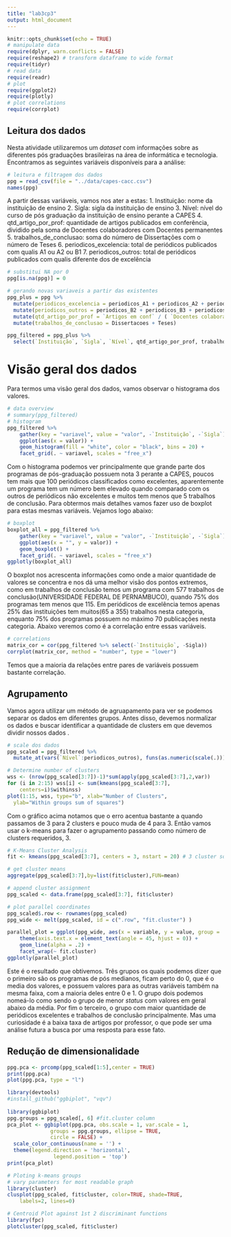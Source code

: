 ```yaml
---
title: "lab3cp3"
output: html_document
---
```


```r
knitr::opts_chunk$set(echo = TRUE)
# manipulate data
require(dplyr, warn.conflicts = FALSE)
require(reshape2) # transform dataframe to wide format
require(tidyr)
# read data
require(readr)
# plot
require(ggplot2)
require(plotly)
# plot correlations
require(corrplot)
```
## Leitura dos dados
  Nesta atividade utilizaremos um _dataset_ com informações sobre as diferentes pós graduações brasileiras na área de informática e tecnologia. Encontramos as seguintes variáveis disponíveis para a análise:
```r
# leitura e filtragem dos dados
ppg = read_csv(file = "../data/capes-cacc.csv")
names(ppg)
```
  A partir dessas variáveis, vamos nos ater a estas:
  1. Instituição: nome da instituição de ensino 
  2. Sigla: sigla da instituição de ensino
  3. Nível: nível do curso de pós graduação da instituição de ensino perante a CAPES
  4. qtd_artigo_por_prof: quantidade de artigos publicados em conferência, dividido pela soma de Docentes colaboradores com Docentes permanentes
  5. trabalhos_de_conclusao: soma do número de Dissertações com o número de Teses
  6. periodicos_excelencia: total de periódicos publicados com qualis A1 ou A2 ou B1
  7. periodicos_outros: total de periódicos publicados com qualis diferente dos de excelência

```r

# substitui NA por 0
ppg[is.na(ppg)] = 0

# gerando novas variaveis a partir das existentes
ppg_plus = ppg %>% 
  mutate(periodicos_excelencia = periodicos_A1 + periodicos_A2 + periodicos_B1) %>% 
  mutate(periodicos_outros = periodicos_B2 + periodicos_B3 + periodicos_B4 + periodicos_B5 + periodicos_C + periodicos_NA) %>% 
  mutate(qtd_artigo_por_prof = `Artigos em conf` / ( `Docentes colaboradores` + `Docentes permanentes` )) %>% 
  mutate(trabalhos_de_conclusao = Dissertacoes + Teses)

ppg_filtered = ppg_plus %>% 
  select(`Instituição`, `Sigla`, `Nível`, qtd_artigo_por_prof, trabalhos_de_conclusao, periodicos_excelencia, periodicos_outros)

```


# Visão geral dos dados
  Para termos uma visão geral dos dados, vamos observar o histograma dos valores.
```r
# data overview
# summary(ppg_filtered)
# histogram
ppg_filtered %>%
    gather(key = "variavel", value = "valor", -`Instituição`, -`Sigla`) %>%
    ggplot(aes(x = valor)) +
    geom_histogram(fill = "white", color = "black", bins = 20) +
    facet_grid(. ~ variavel, scales = "free_x")

```
  Com o histograma podemos ver principalmente que grande parte dos programas de pós-graduação possuem nota 3 perante a CAPES, poucos tem mais que 100 periódicos classificados como excelentes, aparentemente um programa tem um número bem elevado quando comparado com os outros de periódicos não excelentes e muitos tem menos que 5 trabalhos de conclusão.
  Para obtermos mais detalhes vamos fazer uso de boxplot para estas mesmas variáveis. Vejamos logo abaixo:
```r
# boxplot
boxplot_all = ppg_filtered %>%
    gather(key = "variavel", value = "valor", -`Instituição`, -`Sigla`) %>%
    ggplot(aes(x = "", y = valor)) +
    geom_boxplot() +
    facet_grid(. ~ variavel, scales = "free_x")
ggplotly(boxplot_all)

```
  O boxplot nos acrescenta informações como onde a maior quantidade de valores se concentra e nos dá uma melhor visão dos pontos extremos, como em trabalhos de conclusão temos um programa com 577 trabalhos de conclusão(UNIVERSIDADE FEDERAL DE PERNAMBUCO), quando 75% dos programas tem menos que 115. Em periódicos de excelência temos apenas 25% das instituições tem muitos(65 a 355) trabalhos nesta categoria, enquanto 75% dos programas possuem no máximo 70 publicações nesta categoria.
  Abaixo veremos como é a correlação entre essas variáveis.

```r
# correlations 
matrix_cor = cor(ppg_filtered %>% select(-`Instituição`, -Sigla))
corrplot(matrix_cor, method = "number", type = "lower")
```

  Temos que a maioria da relações entre pares de variáveis possuem bastante correlação.

## Agrupamento
  Vamos agora utilizar um método de agruapamento para ver se podemos separar os dados em diferentes grupos. Antes disso, devemos normalizar os dados e buscar identificar a quantidade de clusters em que devemos dividir nossos dados .
```r
# scale dos dados
ppg_scaled = ppg_filtered %>% 
  mutate_at(vars(`Nível`:periodicos_outros), funs(as.numeric(scale(.))))
```

```r
# Determine number of clusters
wss <- (nrow(ppg_scaled[3:7])-1)*sum(apply(ppg_scaled[3:7],2,var))
for (i in 2:15) wss[i] <- sum(kmeans(ppg_scaled[3:7], 
  	centers=i)$withinss)
plot(1:15, wss, type="b", xlab="Number of Clusters",
  ylab="Within groups sum of squares")

```
  Com o gráfico acima notamos que o erro acentua bastante a quando passamos de 3 para 2 clusters e pouco muda de 4 para 3. Então vamos usar o k-means para fazer o agrupamento passando como número de clusters requeridos, 3.
```r
# K-Means Cluster Analysis
fit <- kmeans(ppg_scaled[3:7], centers = 3, nstart = 20) # 3 cluster solution

# get cluster means 
aggregate(ppg_scaled[3:7],by=list(fit$cluster),FUN=mean)

# append cluster assignment
ppg_scaled <- data.frame(ppg_scaled[3:7], fit$cluster)
```


```r
# plot parallel coordinates
ppg_scaled$.row <- rownames(ppg_scaled)
ppg_wide <- melt(ppg_scaled, id = c(".row", "fit.cluster") )

parallel_plot = ggplot(ppg_wide, aes(x = variable, y = value, group = .row, colour = fit.cluster)) + 
    theme(axis.text.x = element_text(angle = 45, hjust = 0)) +
    geom_line(alpha = .2) + 
    facet_wrap(~ fit.cluster)
ggplotly(parallel_plot)
```
  Este é o resultado que obtivemos. Três grupos os quais podemos dizer que o primeiro são os programas de pós medianos, ficam perto do 0, que é o media dos valores, e possuem valores para as outras variáveis também na mesma faixa, com a maioria deles entre 0 e 1. O grupo dois podemos nomeá-lo como sendo o grupo de menor _status_ com valores em geral abaixo da média. Por fim o terceiro, o grupo com maior quantidade de periódicos excelentes e trabalhos de conclusão principalmente. Mas uma curiosidade é a baixa taxa de artigos por professor, o que pode ser uma análise futura a busca por uma resposta para esse fato.
  
## Redução de dimensionalidade
  
```r
ppg.pca <- prcomp(ppg_scaled[1:5],center = TRUE) 
print(ppg.pca)
plot(ppg.pca, type = "l")

```
```r
library(devtools)
#install_github("ggbiplot", "vqv")
 
library(ggbiplot)
ppg.groups = ppg_scaled[, 6] #fit.cluster column
pca_plot <- ggbiplot(ppg.pca, obs.scale = 1, var.scale = 1, 
              groups = ppg.groups, ellipse = TRUE, 
              circle = FALSE) + 
  scale_color_continuous(name = '') + 
  theme(legend.direction = 'horizontal', 
               legend.position = 'top')
print(pca_plot)
```
```r
# Ploting k-means groups
# vary parameters for most readable graph
library(cluster) 
clusplot(ppg_scaled, fit$cluster, color=TRUE, shade=TRUE, 
  	labels=2, lines=0)

# Centroid Plot against 1st 2 discriminant functions
library(fpc)
plotcluster(ppg_scaled, fit$cluster)

```

